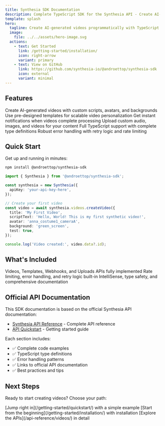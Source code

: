 ```yaml
---
title: Synthesia SDK Documentation
description: Complete TypeScript SDK for the Synthesia API - Create AI-generated videos programmatically.
template: splash
hero:
  tagline: Create AI-generated videos programmatically with TypeScript
  image:
    file: ../../assets/hero-image.svg
  actions:
    - text: Get Started
      link: /getting-started/installation/
      icon: right-arrow
      variant: primary
    - text: View on GitHub
      link: https://github.com/synthesia-io/@androettop/synthesia-sdk
      icon: external
      variant: minimal
---
```



## Features

<CardGrid>
  <Card title="🎬 Video Creation" >
    Create AI-generated videos with custom scripts, avatars, and backgrounds
  </Card>
  <Card title="📋 Template System" >
    Use pre-designed templates for scalable video personalization
  </Card>
  <Card title="🔔 Real-time Webhooks" >
    Get instant notifications when videos complete processing
  </Card>
  <Card title="📁 Asset Management" >
    Upload custom audio, images, and videos for your content
  </Card>
  <Card title="⚡ TypeScript First" >
    Full TypeScript support with complete type definitions
  </Card>
  <Card title="🛡️ Error Handling" >
    Robust error handling with retry logic and rate limiting
  </Card>
</CardGrid>

## Quick Start

Get up and running in minutes:

```bash
npm install @androettop/synthesia-sdk
```

```typescript
import { Synthesia } from '@androettop/synthesia-sdk';

const synthesia = new Synthesia({
  apiKey: 'your-api-key-here',
});

// Create your first video
const video = await synthesia.videos.createVideo({
  title: 'My First Video',
  scriptText: 'Hello, World! This is my first synthetic video!',
  avatar: 'anna_costume1_cameraA',
  background: 'green_screen',
  test: true,
});

console.log('Video created:', video.data?.id);
```

## What's Included

<CardGrid>
  <Card title="Complete API Coverage">
    Videos, Templates, Webhooks, and Uploads APIs fully implemented
  </Card>
  <Card title="Production Ready" >
    Rate limiting, error handling, and retry logic built-in
  </Card>
  <Card title="Developer Experience" >
    IntelliSense, type safety, and comprehensive documentation
  </Card>
</CardGrid>

## Official API Documentation

This SDK documentation is based on the official Synthesia API documentation:

- [Synthesia API Reference](https://docs.synthesia.io/reference) - Complete API reference
- [API Quickstart](https://docs.synthesia.io/reference/synthesia-api-quickstart) - Getting started guide

Each section includes:
- ✅ Complete code examples
- ✅ TypeScript type definitions  
- ✅ Error handling patterns
- ✅ Links to official API documentation
- ✅ Best practices and tips

## Next Steps

Ready to start creating videos? Choose your path:

<CardGrid>
  <Card title="🚀 Quick Start" >
    [Jump right in](/getting-started/quickstart/) with a simple example
  </Card>
  <Card title="📖 Full Guide">
    [Start from the beginning](/getting-started/installation/) with installation
  </Card>
  <Card title="🔍 API Reference" >
    [Explore the APIs](/api-reference/videos/) in detail
  </Card>
</CardGrid>